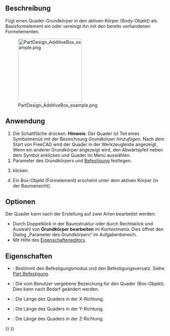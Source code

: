 <languages/>

{{Docnav/de
|[[PartDesign_AdditiveHelix/de|WendelHinzufügen]]
|[[PartDesign_AdditiveCylinder/de|ZylinderHinzufügen]]
|[[PartDesign_Workbench/de|PartDesign]]
|IconL=PartDesign_AdditiveHelix.svg
|IconR=PartDesign_AdditiveCylinder.svg
|IconC=Workbench_PartDesign.svg
}}

{{GuiCommand/de
|Name=PartDesign AdditiveBox
|Name/de=PartDesign QuaderHinzufügen
|MenuLocation=Part Design → Grundkörper hinzufügen → Quader
|Workbenches=[[PartDesign_Workbench/de|PartDesign]]
|Version=0.17
|SeeAlso=[[PartDesign_CompPrimitiveAdditive/de|PartDesign AuswahlGrundkörperHinzufügen]], [[PartDesign_SubtractiveBox/de|PartDesign QuaderAbziehen]]
}}

<span id="Description"></span>
==Beschreibung==

Fügt einen Quader-Grundkörper in den aktiven Körper (Body-Objekt) als Basisformelement ein oder vereinigt ihn mit den bereits vorhandenen Formelementen.

[[File:PartDesign_AdditiveBox_example.png|200px]]

<span id="Usage"></span>
==Anwendung==

# Die Schaltfläche {{Button|[[Image:PartDesign AdditiveBox.svg|24px]] '''Quader'''}} drücken. '''Hinweis''': Der Quader ist Teil eines Symbolmenüs mit der Bezeichnung ''Grundkörper hinzufügen''. Nach dem Start von FreeCAD wird der Quader in der Werkzeugleiste angezeigt. Wenn ein anderer Grundkörper angezeigt wird, den Abwärtspfeil neben dem Symbol anklicken und Quader im Menü auswählen.
# Parameter des Grundkörpers und [[Part_EditAttachment/de|Befestigung]] festlegen.
# {{Button|OK}} klicken.
# Ein Box-Objekt (Formelement) erscheint unter dem aktiven Körper (in der Baumansicht).

<span id="Options"></span>
==Optionen==

Der Quader kann nach der Erstellung auf zwei Arten bearbeitet werden:
* Durch Doppelklick in der Baumstruktur oder durch Rechtsklick und Auswahl von '''Grundkörper bearbeiten''' im Kontextmenü. Dies öffnet den Dialog „Parameter des Grundkörpers“ im Aufgabenbereich.
* Mit Hilfe des [[Property_editor/de|Eigenschafteneditors]].

<span id="Properties"></span>
==Eigenschaften==

* {{PropertyData/de|Attachment}}: Bestimmt den Befestigungsmodus und den Befestigungsversatz. Siehe [[Part_EditAttachment/de|Part Befestigung]].
* {{PropertyData/de|Label}}: Die vom Benutzer vergebene Bezeichung für den Quader (Box-Objekt). Dies kann nach Bedarf geändert werden.
* {{PropertyData/de|Length}}: Die Länge des Quaders in der X-Richtung.
* {{PropertyData/de|Width}}: Die Länge des Quaders in der Y-Richtung.
* {{PropertyData/de|Height}}: Die Länge des Quaders in der Z-Richtung.


{{Docnav/de
|[[PartDesign_AdditiveHelix/de|WendelHinzufügen]]
|[[PartDesign_AdditiveCylinder/de|ZylinderHinzufügen]]
|[[PartDesign_Workbench/de|PartDesign]]
|IconL=PartDesign_AdditiveHelix.svg
|IconR=PartDesign_AdditiveCylinder.svg
|IconC=Workbench_PartDesign.svg
}}

{{PartDesign_Tools_navi{{#translation:}}}}
{{Userdocnavi{{#translation:}}}}